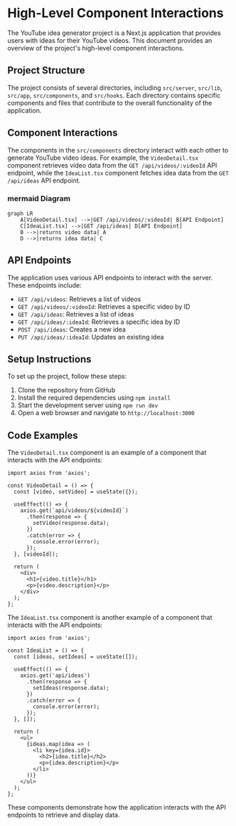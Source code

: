 # High-Level Component Interactions
The YouTube idea generator project is a Next.js application that provides users with ideas for their YouTube videos. This document provides an overview of the project's high-level component interactions.

## Project Structure
The project consists of several directories, including `src/server`, `src/lib`, `src/app`, `src/components`, and `src/hooks`. Each directory contains specific components and files that contribute to the overall functionality of the application.

## Component Interactions
The components in the `src/components` directory interact with each other to generate YouTube video ideas. For example, the `VideoDetail.tsx` component retrieves video data from the `GET /api/videos/:videoId` API endpoint, while the `IdeaList.tsx` component fetches idea data from the `GET /api/ideas` API endpoint.

### mermaid Diagram
```mermaid
graph LR
    A[VideoDetail.tsx] -->|GET /api/videos/:videoId| B[API Endpoint]
    C[IdeaList.tsx] -->|GET /api/ideas| D[API Endpoint]
    B -->|returns video data| A
    D -->|returns idea data| C
```
## API Endpoints
The application uses various API endpoints to interact with the server. These endpoints include:

* `GET /api/videos`: Retrieves a list of videos
* `GET /api/videos/:videoId`: Retrieves a specific video by ID
* `GET /api/ideas`: Retrieves a list of ideas
* `GET /api/ideas/:ideaId`: Retrieves a specific idea by ID
* `POST /api/ideas`: Creates a new idea
* `PUT /api/ideas/:ideaId`: Updates an existing idea

## Setup Instructions
To set up the project, follow these steps:

1. Clone the repository from GitHub
2. Install the required dependencies using `npm install`
3. Start the development server using `npm run dev`
4. Open a web browser and navigate to `http://localhost:3000`

## Code Examples
The `VideoDetail.tsx` component is an example of a component that interacts with the API endpoints:
```tsx
import axios from 'axios';

const VideoDetail = () => {
  const [video, setVideo] = useState({});

  useEffect(() => {
    axios.get(`api/videos/${videoId}`)
      .then(response => {
        setVideo(response.data);
      })
      .catch(error => {
        console.error(error);
      });
  }, [videoId]);

  return (
    <div>
      <h1>{video.title}</h1>
      <p>{video.description}</p>
    </div>
  );
};
```
The `IdeaList.tsx` component is another example of a component that interacts with the API endpoints:
```tsx
import axios from 'axios';

const IdeaList = () => {
  const [ideas, setIdeas] = useState([]);

  useEffect(() => {
    axios.get('api/ideas')
      .then(response => {
        setIdeas(response.data);
      })
      .catch(error => {
        console.error(error);
      });
  }, []);

  return (
    <ul>
      {ideas.map(idea => (
        <li key={idea.id}>
          <h2>{idea.title}</h2>
          <p>{idea.description}</p>
        </li>
      ))}
    </ul>
  );
};
```
These components demonstrate how the application interacts with the API endpoints to retrieve and display data.